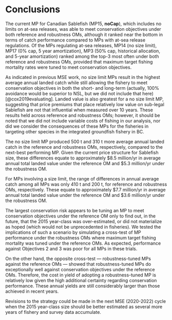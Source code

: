 # Conclusions

The current MP for Canadian Sablefish (MP15, **noCap**), which includes no 
limits on at-sea releases, was able to meet conservation objectives under both 
reference and robustness OMs, although it ranked near the bottom in terms 
of catch performance compared to MPs with at-sea release regulations. Of 
the MPs regulating at-sea releases, MP14 (no size limit), MP17 (0% cap, 
5 year amortization), MP3 (50% cap, historical allocation, and 5-year 
amortization) ranked among the top-3 most often under both reference 
and robustness OMs, provided that maximum target fishing mortality 
rates were tuned to meet conservation objectives. 

As indicated in previous MSE work, no size limit MPs result in the 
highest average annual landed catch while still allowing the fishery 
to meet conservation objectives in both the short- and long-term 
(actually, 100% avoidance would be superior to NSL, but we did
not include that here) [@cox2019evaluating]. Landed 
value is also greatest for a no size limit MP, suggesting that price 
premiums that place relatively low value on sub-legal Sablefish are not 
that influential when measured over 10 years. These results held across 
reference and robustness OMs; however, it should be noted that we did 
not include variable costs of fishing in our analysis, nor did we
consider the consequences of these MPs for the fisheries
in targeting other species in the integrated groundfish
fishery in BC.

The no size limit MP produced 500 t and 310 t more average annual 
landed catch in the reference and robustness OMs, respectively, 
compared to the next-best performing MP. Given the current 
price structure for Sablefish size, these differences equate to 
approximately $8.5 million/yr in average annual total landed 
value under the reference OM and $5.3 million/yr under the 
robustness OM. 

For MPs involving a size limit, the range of differences in 
annual average catch among all MPs was only 410 t and 200 t, 
for reference and robustness OMs, respectively. These equate 
to approximately $7.7 million/yr in average annual total 
landed value under the reference OM and $3.6 million/yr under 
the robustness OM.

The largest conservation risk appears to be tuning an MP to meet 
conservation objectives under the reference OM only to find out, 
in the future, that the 2015 year-class was over-estimated, or did 
not materialize as hoped (which would not be unprecedented in 
fisheries). We tested the implications of such a scenario by simulating 
a cross-test of MP performance under the robustness OMs where maximum 
target fishing mortality was tuned under the reference OMs. As 
expected, performance against Objectives 2 and 3 was poor for all MPs 
in these trials.

On the other hand, the opposite cross-test — robustness-tuned MPs 
against the reference OMs — showed that robustness-tuned MPs do 
exceptionally well against conservation objectives under the 
reference OMs. Therefore, the cost in yield of adopting a 
robustness-tuned MP is relatively low given the high additional 
certainty regarding conservation performance. These annual 
yields are still considerably larger than those achieved in
recent years.

Revisions to the strategy could be made in the next MSE (2020-2022) 
cycle when the 2015 year-class size should be better estimated as 
several more years of fishery and survey data accumulate.
